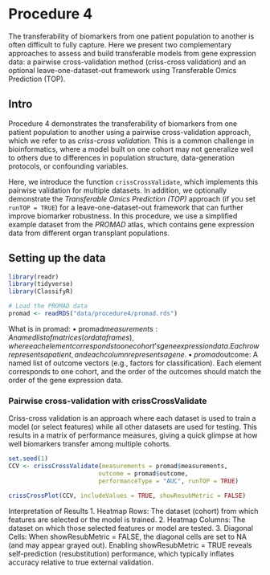 # Procedure 4

The transferability of biomarkers from one patient population to another is often difficult to fully capture. Here we present two complementary approaches to assess and build transferable models from gene expression data: a pairwise cross-validation method (criss-cross validation) and an optional leave-one-dataset-out framework using Transferable Omics Prediction (TOP).

## Intro

Procedure 4 demonstrates the transferability of biomarkers from one patient population to another using a pairwise cross-validation approach, which we refer to as *criss-cross validation*. This is a common challenge in bioinformatics, where a model built on one cohort may not generalize well to others due to differences in population structure, data-generation protocols, or confounding variables.

Here, we introduce the function `crissCrossValidate`, which implements this pairwise validation for multiple datasets. In addition, we optionally demonstrate the *Transferable Omics Prediction (TOP)* approach (if you set `runTOP = TRUE`) for a leave-one-dataset-out framework that can further improve biomarker robustness. In this procedure, we use a simplified example dataset from the *PROMAD* atlas, which contains gene expression data from different organ transplant populations.

## Setting up the data

```r
library(readr)
library(tidyverse)
library(ClassifyR)

# Load the PROMAD data
promad <- readRDS("data/procedure4/promad.rds")
```

What is in promad: • promad$measurements: A named list of matrices (or data frames), where each element corresponds to one cohort’s gene expression data. Each row represents a patient, and each column represents a gene.
    •   promad$outcome: A named list of outcome vectors (e.g., factors for classification). Each element corresponds to one cohort, and the order of the outcomes should match the order of the gene expression data.

### Pairwise cross-validation with crissCrossValidate

Criss-cross validation is an approach where each dataset is used to train a model (or select features) while all other datasets are used for testing. This results in a matrix of performance measures, giving a quick glimpse at how well biomarkers transfer among multiple cohorts.

```r
set.seed(1)
CCV <- crissCrossValidate(measurements = promad$measurements, 
                         outcome = promad$outcome,
                         performanceType = "AUC", runTOP = TRUE)

crissCrossPlot(CCV, includeValues = TRUE, showResubMetric = FALSE)
```

Interpretation of Results 1. Heatmap Rows: The dataset (cohort) from which features are selected or the model is trained. 2. Heatmap Columns: The dataset on which those selected features or model are tested. 3. Diagonal Cells: When showResubMetric = FALSE, the diagonal cells are set to NA (and may appear grayed out). Enabling showResubMetric = TRUE reveals self-prediction (resubstitution) performance, which typically inflates accuracy relative to true external validation.
